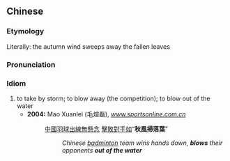 {{also|秋风扫落叶}}
==Chinese==
{{zh-forms|s=秋风扫落叶|type=212}}

===Etymology===
Literally: the autumn wind sweeps away the fallen leaves

===Pronunciation===
{{zh-pron
|m=qiūfēng sǎo luòyè
|cat=id
}}

===Idiom===
{{zh-idiom}}

# to take by storm; to blow away (the competition); to blow out of the water
#* '''2004:''' Mao Xuanlei (毛煊磊), ''[http://www.sportsonline.com.cn/GB/channel12/541/5625/5626/20040219/204888.html www.sportsonline.com.cn]''
#*: [[中國]][[羽球]][[出線]][[無]][[懸念]] [[擊敗]][[對手]][[如]]“'''秋風掃落葉'''”
#*:: ''Chinese [[badminton]] team wins hands down, '''blows''' their opponents '''out of the water'''''